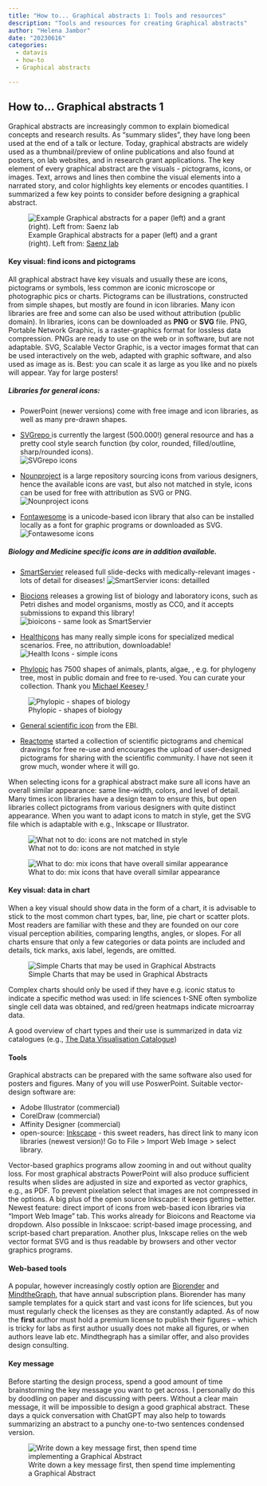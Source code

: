 ```yaml
---
title: "How to... Graphical abstracts 1: Tools and resources"
description: "Tools and resources for creating Graphical abstracts"
author: "Helena Jambor"
date: "20230616"
categories:
  - datavis
  - how-to
  - Graphical abstracts

---
```

## How to... Graphical abstracts 1
Graphical abstracts are increasingly common to explain biomedical concepts and research results. As “summary slides”, they have long been used at the end of a talk or lecture. Today, graphical abstracts are widely used as a thumbnail/preview of online publications and also found at posters, on lab websites, and in research grant applications. 
The key element of every graphical abstract are the visuals - pictograms, icons, or images. Text, arrows and lines then combine the visual elements into a narrated story, and color highlights key elements or encodes quantities. I summarized a few key points to consider before designing a graphical abstract. 

![Example Graphical abstracts for a paper (left) and a grant (right). Left from: <a href ="https://www.cell.com/cell-reports/fulltext/S2211-1247(20)31154-2">Saenz lab </a>](ExampleGA.png){fig-alt="two examples of graphilca abstracts, left for a microbiology study showing the pipeline of lipidomic analysis, and right, for a grant on advanced cancer reesearch with four topics, immumnity, gene therapy, functional profiling, and digital health"}

#### Key visual: find icons and pictograms
All graphical abstract have key visuals and usually these are icons, pictograms or symbols, less common are iconic microscope or photographic pics or charts. Pictograms can be illustrations, constructed from simple shapes, but mostly are found in icon libraries. Many icon libraries are free and some can also be used without attribution (public domain). 
In libraries, icons can be downloaded as **PNG** or **SVG** file. PNG, Portable Network Graphic, is a raster-graphics format for lossless data compression. PNGs are ready to use on the web or in software, but are not adaptable. SVG, Scalable Vector Graphic, is a vector images format that can be used interactively on the web, adapted with graphic software, and also used as image as is. Best: you can scale it as large as you like and no pixels will appear. Yay for large posters!

##### Libraries for general icons: 

* PowerPoint (newer versions) come with free image and icon libraries, as well as many pre-drawn shapes. 

* <a href = "https://www.svgrepo.com/">SVGrepo </a> is currently the largest (500.000!) general resource and has a pretty cool style search function (by color, rounded, filled/outline, sharp/rounded icons).  
![SVGrepo icons](SVG.png)

* <a href = "https://thenounproject.com/">Nounproject</a> is a large repository sourcing icons from various designers, hence the available icons are vast, but also not matched in style, icons can be used for free with attribution as SVG or PNG. 
![Nounproject icons](Noun.png)


* <a href = "https://fontawesome.com/icons">Fontawesome</a> is a unicode-based icon library that also can be installed locally as a font for graphic programs or downloaded as SVG. 
![Fontawesome icons](Font.png)


##### Biology and Medicine specific icons are in addition available. 

* <a href = "https://smart.servier.com/">SmartServier</a> released full slide-decks with medically-relevant images - lots of detail for diseases!
![SmartServier icons: detailled](Smart.png)


* <a href = "https://bioicons.com/">Biocions</a> releases a growing list of biology and laboratory icons, such as Petri dishes and model organisms, mostly as CC0, and it accepts submissions to expand this library! 
![bioicons - same look as SmartServier](BioIc.png)

* <a href = "healthicons.org">Healthicons</a> has many really simple icons for specialized medical scenarios. Free, no attribution, downloadable!
![Health Icons - simple icons](Health.png)

* <a href = "https://www.phylopic.org/">Phylopic</a> has 7500 shapes of animals, plants, algae, , e.g. for phylogeny tree, most in public domain and free to re-used. You can curate your collection. Thank you <a href ="http://tmkeesey.net/"> Michael Keesey </a>!   

![Phylopic - shapes of biology](Phylo.png)


* <a href = "ebi.ac.uk/style-lab/general/fonts/v1.3/">General scientific icon</a> from the EBI. 

* <a href = "https://reactome.org/icon-lib">Reactome</a> started a collection of scientific pictograms and chemical drawings for free re-use and encourages the upload of user-designed pictograms for sharing with the scientific community. I have not seen it grow much, wonder where it will go.

When selecting icons for a graphical abstract make sure all icons have an overall similar appearance: same line-width, colors, and level of detail. Many times icon libraries have a design team to ensure this, but open libraries collect pictograms from various designers with quite distinct appearance. 
When you want to adapt icons to match in style, get the SVG file which is adaptable with e.g., Inkscape or Illustrator. 

![What not to do: icons are not matched in style](GA_pictogram2.png)

![What to do: mix icons that have overall similar appearance](GA_pictogram1.png)

#### Key visual: data in chart
When a key visual should show data in the form of a chart, it is advisable to stick to the most common chart types, bar, line, pie chart or scatter plots. Most readers are familiar with these and they are founded on our core visual perception abilities, comparing lengths, angles, or slopes. For all charts ensure that only a few categories or data points are included and details, tick marks, axis label, legends, are omitted.

![Simple Charts that may be used in Graphical Abstracts](DataViz.png)

Complex charts should only be used if they have e.g. iconic status to indicate a specific method was used: in life sciences t-SNE often symbolize single cell data was obtained, and red/green heatmaps indicate microarray data. 

A good overview of chart types and their use is summarized in data viz catalogues (e.g., <a href= "https://datavizcatalogue.com/>DataVizCatalogue">The Data Visualisation Catalogue</a>)


#### Tools 
Graphical abstracts can be prepared with the same software also used for posters and figures. Many of you will use PoswerPoint. 
Suitable vector-design software are: 

* Adobe Illustrator (commercial) 
* CorelDraw (commercial)
* Affinity Designer (commercial)
* open-source: <a href="https://inkscape.org/">Inkscape</a>  - this sweet readers, has direct link to many icon libraries (newest version)! Go to File > Import Web Image > select library.

Vector-based graphics programs allow zooming in and out without quality loss. For most graphical abstracts PowerPoint will also produce sufficient results when slides are adjusted in size and exported as vector graphics, e.g., as PDF. To prevent pixelation select that images are not compressed in the options. 
A big plus of the open source Inkscape: it keeps getting better. Newest feature: direct import of icons from web-based icon libraries via “Import Web Image” tab. This works already for Bioicons and Reactome via dropdown. Also possible in Inkscaoe: script-based image processing, and script-based chart preparation. Another plus, Inkscape relies on the web vector format SVG and is thus readable by browsers and other vector graphics programs. 

#### Web-based tools
A popular, however increasingly costly option are <a href="https://www.biorender.com/">Biorender</a> and <a href="https://mindthegraph.com/">MindtheGraph</a>, that have annual subscription plans. Biorender has many sample templates for a quick start and vast icons for life sciences, but you must regularly check the licenses as they are constantly adapted. As of now the **first** author must hold a premium license to publish their figures – which is tricky for labs as first author usually does not make all figures, or when authors leave lab etc. Mindthegraph has a similar offer, and also provides design consulting.

#### Key message 
Before starting the design process, spend a good amount of time brainstorming the key message you want to get across. I personally do this by doodling on paper and discussing with peers. Without a clear main message, it will be impossible to design a good graphical abstract. These days a quick conversation with ChatGPT may also help to towards summarizing an abstract to a punchy one-to-two sentences condensed version. 

![Write down a key message first, then spend time implementing a Graphical Abstract](Draw.png)



